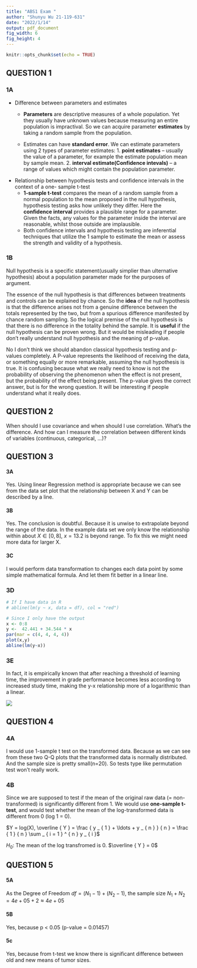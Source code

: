 ```yaml
---
title: "ABS1 Exam "
author: "Shunyu Wu 21-119-631"
date: "2022/1/14"
output: pdf_document
fig_width: 6 
fig_height: 4 
---
```


```r
knitr::opts_chunk$set(echo = TRUE)
```

## QUESTION 1

### 1A

- Difference between parameters and estimates
  - **Parameters** are descriptive measures of a whole population. Yet they usually have unknown values because measuring an entire population is impractival. So we can acquire parameter **estimates** by taking a random sample from the population. 

  - Estimates can have **standard error**. We can estimate parameters using 2 types of parameter estimates: 1. **point estimates** -- usually the value of a parameter, for example the estimate population mean by sample mean. 2. **interval estimate(Confidence intevals)** -- a range of values which might contain the population parameter. 

- Relationship between hypothesis tests and confidence intervals in the context of a one-
sample t-test
  - **1-sample t-test** compares the mean of a random sample from a normal population to the mean proposed in the null hypothesis, hypothesis testing asks how unlikely they differ. Here the **confidence interval** provides a plausible range for a parameter. Given the facts, any values for the parameter inside the interval are reasonable, whilst those outside are implausible.
  - Both confidence intervals and hypothesis testing are inferential techniques that utilize the 1 sample to estimate the mean or assess the strength and validity of a hypothesis.

### 1B

Null hypothesis is a specific statement(usually simplier than ulternative hypothesis) about a
population parameter made for the purposes of
argument. 

The essence of the null hypothesis is that differences between treatments and controls can be explained by chance. So the **idea** of the null hypothesis is that the difference arises not from a genuine difference between the totals represented by the two, but from a spurious difference manifested by chance random sampling. So the logical premise of the null hypothesis is that there is no difference in the totality behind the sample. It is **useful** if the null hypothesis can be proven wrong. But it would be misleading if people don't really understand null hypothesis and the meaning of p-value.

No I don't think we should abandon classical hypothesis testing and p-values completely. A P-value represents the likelihood of receiving the data, or something equally or more remarkable, assuming the null hypothesis is true. It is confusing because what we really need to know is not the probability of observing the phenomenon when the effect is not present, but the probability of the effect being present. The p-value gives the correct answer, but is for the wrong question. It will be interesting if people understand what it really does.

## QUESTION 2

When should I use covariance and when should I use correlation. What's the difference. And how can I measure the correlation between different kinds of variables (continuous, categorical, ...)?

## QUESTION 3

#### 3A

Yes. Using linear Regression method is appropriate because we can see from the data set plot that the relationship between X and Y can be described by a line.

#### 3B
Yes. The conclusion is doubtful. Because it is unwise to extrapolate beyond the range of the data. In the example data set we only know the relationship within about $X \in [0, 8]$, $x = 13.2$ is beyond range. To fix this we might need more data for larger X. 

#### 3C

I would perform data transformation to changes each data point by some simple mathematical formula. And let them fit better in a linear line.

### 3D

```r
# If I have data in R
# abline(lm(y ~ x, data = df), col = "red")

# Since I only have the output
x <- 0:8
y <-  42.441 + 34.544 * x
par(mar = c(4, 4, 4, 4))
plot(x,y)
abline(lm(y~x))
```

### 3E

In fact, it is empirically known that after reaching a threshold of learning time, the improvement in grade performance becomes less according to increased study time, making the y-x relationship more of a logarithmic than a linear.

![](./3e.png)

## QUESTION 4

### 4A

I would use 1-sample t test on the transformed data. Because as we can see from these two Q-Q plots that the transformed data is normally distributed.  And the sample size is pretty small(n=20). So tests type like permutation test won't really work.

### 4B

Since we are supposed to test if the mean of the original raw data (= non-transformed) is significantly different from 1. We would use **one-sample t-test**, and would test whether the mean of the log-transformed data is different from 0 (log 1 = 0). 

$Y = log(X), \overline { Y } = \frac { y _ { 1 } + \ldots + y _ { n } } { n } = \frac { 1 } { n } \sum _ { i = 1 } ^ { n } y _ { i }$

$H_{0}:$ The mean of the log transfromed is 0. $\overline { Y } = 0$

## QUESTION 5

#### 5A
As the Degree of Freedom $df = (N_1 - 1) + (N_2 - 1)$, the sample size $N_1 + N_2 = 4e+05 + 2 \approx 4e+05$

#### 5B

Yes, because p < 0.05 (p-value = 0.01457)

#### 5c

 Yes, because from t-test we know there is significant difference between old and new means of tumor sizes. 


